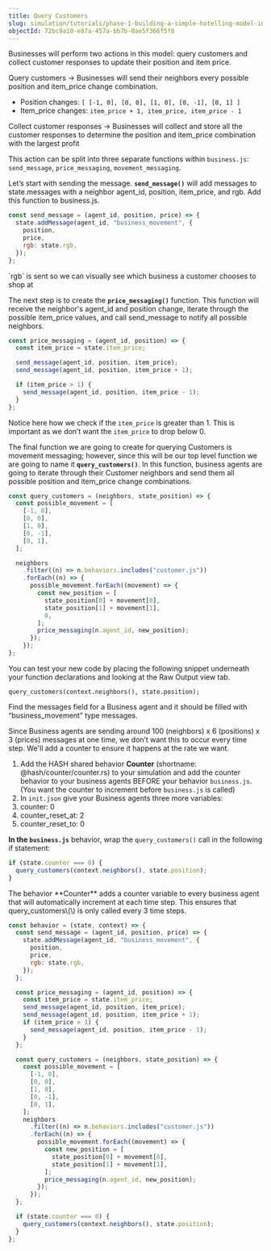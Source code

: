 ```yaml
---
title: Query Customers
slug: simulation/tutorials/phase-1-building-a-simple-hotelling-model-in-2d/query-customers
objectId: 72bc9a10-e87a-457a-bb7b-0ae5f366f5f0
---
```


Businesses will perform two actions in this model: query customers and collect customer responses to update their position and item price.

<Hint style="info">
  
Query customers → Businesses will send their neighbors every possible position and item_price change combination.

- Position changes: `[ [-1, 0], [0, 0], [1, 0], [0, -1], [0, 1] ]`
- Item_price changes: `item_price + 1, item_price, item_price - 1`

Collect customer responses → Businesses will collect and store all the customer responses to determine the position and item_price combination with the largest profit

</Hint>

This action can be split into three separate functions within `business.js`: `send_message`, `price_messaging`, `movement_messaging`.

Let’s start with sending the message. **`send_message()`** will add messages to state.messages with a neighbor agent_id, position, item_price, and rgb. Add this function to business.js.

<Tabs>
<Tab title="business.js" >

```javascript
const send_message = (agent_id, position, price) => {
  state.addMessage(agent_id, "business_movement", {
    position,
    price,
    rgb: state.rgb,
  });
};
```

</Tab>
</Tabs>

<Hint style="info">
  `rgb` is sent so we can visually see which business a customer chooses to shop
  at
</Hint>

The next step is to create the **`price_messaging()`** function. This function will receive the neighbor's agent_id and position change, iterate through the possible item_price values, and call send_message to notify all possible neighbors.

```javascript
const price_messaging = (agent_id, position) => {
  const item_price = state.item_price;

  send_message(agent_id, position, item_price);
  send_message(agent_id, position, item_price + 1);

  if (item_price > 1) {
    send_message(agent_id, position, item_price - 1);
  }
};
```

Notice here how we check if the `item_price` is greater than 1. This is important as we don’t want the `item_price` to drop below 0.

The final function we are going to create for querying Customers is movement messaging; however, since this will be our top level function we are going to name it **`query_customers()`**. In this function, business agents are going to iterate through their Customer neighbors and send them all possible position and item_price change combinations.

```javascript
const query_customers = (neighbors, state_position) => {
  const possible_movement = [
    [-1, 0],
    [0, 0],
    [1, 0],
    [0, -1],
    [0, 1],
  ];

  neighbors
    .filter((n) => n.behaviors.includes("customer.js"))
    .forEach((n) => {
      possible_movement.forEach((movement) => {
        const new_position = [
          state_position[0] + movement[0],
          state_position[1] + movement[1],
          0,
        ];
        price_messaging(n.agent_id, new_position);
      });
    });
};
```

You can test your new code by placing the following snippet underneath your function declarations and looking at the Raw Output view tab.

```text
query_customers(context.neighbors(), state.position);
```

Find the messages field for a Business agent and it should be filled with “business_movement” type messages.

<Hint style="danger" >

Since Business agents are sending around 100 \(neighbors\) x 6 \(positions\) x 3 \(prices\) messages at one time, we don’t want this to occur every time step. We'll add a counter to ensure it happens at the rate we want.

1.  Add the HASH shared behavior **Counter** \(shortname: @hash/counter/counter.rs\) to your simulation and add the counter behavior to your business agents BEFORE your behavior `business.js`. \(You want the counter to increment before `business.js` is called\)
1.  In `init.json` give your Business agents three more variables:
1.  counter: 0
1.  counter_reset_at: 2
1.  counter_reset_to: 0

**In the `business.js`** behavior, wrap the `query_customers()` call in the following if statement:

</Hint>

```javascript
if (state.counter === 0) {
  query_customers(context.neighbors(), state.position);
}
```

<Hint style="danger">
  The behavior **Counter** adds a counter variable to every business agent that
  will automatically increment at each time step. This ensures that
  query_customers\(\) is only called every 3 time steps.
</Hint>

<Tabs>
<Tab title="business.js" >

```javascript
const behavior = (state, context) => {
  const send_message = (agent_id, position, price) => {
    state.addMessage(agent_id, "business_movement", {
      position,
      price,
      rgb: state.rgb,
    });
  };

  const price_messaging = (agent_id, position) => {
    const item_price = state.item_price;
    send_message(agent_id, position, item_price);
    send_message(agent_id, position, item_price + 1);
    if (item_price > 1) {
      send_message(agent_id, position, item_price - 1);
    }
  };

  const query_customers = (neighbors, state_position) => {
    const possible_movement = [
      [-1, 0],
      [0, 0],
      [1, 0],
      [0, -1],
      [0, 1],
    ];
    neighbors
      .filter((n) => n.behaviors.includes("customer.js"))
      .forEach((n) => {
        possible_movement.forEach((movement) => {
          const new_position = [
            state_position[0] + movement[0],
            state_position[1] + movement[1],
          ];
          price_messaging(n.agent_id, new_position);
        });
      });
  };

  if (state.counter === 0) {
    query_customers(context.neighbors(), state.position);
  }
};
```

</Tab>
</Tabs>

